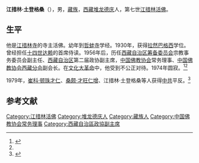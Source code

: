 '''江措林·土登格桑'''（{{bd|1910年||1974年|}}），男，[[藏族|藏族]]，[[西藏|西藏]][[堆龙德庆|堆龙德庆]]人，第七世[[江措林活佛|江措林活佛]]。

== 生平 ==
他是[[江措林寺|江措林寺]]的寺主活佛。幼年到[[哲蚌寺|哲蚌寺]]学经。1930年，获得[[拉然巴格西|拉然巴格西]]学位。曾经担任[[十四世达赖|十四世达赖]]的首席侍读。1956年后，历任[[西藏自治区筹备委员会|西藏自治区筹备委员会]]宗教事务委员会副主任、[[西藏自治区|西藏自治区]]第二届政协副主席，[[中国佛教协会|中国佛教协会]]常务理事、[[中国佛教协会西藏分会|中国佛教协会西藏分会]]副会长。在[[文化大革命|文化大革命]]中，他受到不公正对待。1974年圆寂。<ref>{{Cite web|title=江措林·土登格桑|url=http://www.huaxia.com/lasd/hxrwk/ddrw/dl/2003/09/490649.html|accessdate=2003-09-10|work=华夏经纬网|archive-date=2015-09-24|archive-url=https://web.archive.org/web/20150924031833/http://www.huaxia.com/lasd/hxrwk/ddrw/dl/2003/09/490649.html|dead-url=no}}</ref><ref name=xzwhw/>

1979年，[[崔科·顿珠才仁|崔科·顿珠才仁]]、[[桑颇·才旺仁增|桑颇·才旺仁增]]、江措林·土登格桑等人获得[[中共|中共]]平反。<ref name=xzwhw>{{Cite web|title=２０世纪西藏大事记|url=http://www.tibetculture.net/zlk/zlkls/201212/t20121223_1808342.html|accessdate=2006-03-09|work=西藏文化网}}{{dead link|date=2018年3月 |bot=InternetArchiveBot |fix-attempted=yes }}</ref>

== 参考文献 ==
{{reflist}}

{{中国佛教协会第三届理事会}}

{{Authority control}}
{{DEFAULTSORT:}}
[[Category:江措林活佛|Category:江措林活佛]]
[[Category:堆龙德庆人|Category:堆龙德庆人]]
[[Category:藏族人|Category:藏族人]]
[[Category:中国佛教协会常务理事|Category:中国佛教协会常务理事]]
[[Category:西藏自治區政協副主席|Category:西藏自治區政協副主席]]